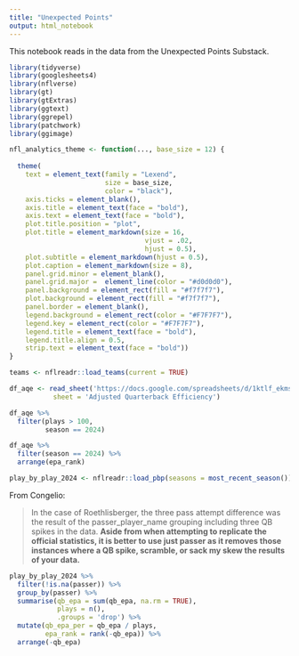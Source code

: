 ```yaml
---
title: "Unexpected Points"
output: html_notebook
---
```


This notebook reads in the data from the Unexpected Points Substack.

```r
library(tidyverse)
library(googlesheets4)
library(nflverse)
library(gt)
library(gtExtras)
library(ggtext)
library(ggrepel)
library(patchwork)
library(ggimage)
```

```r
nfl_analytics_theme <- function(..., base_size = 12) {
  
  theme(
    text = element_text(family = "Lexend",
                        size = base_size,
                        color = "black"),
    axis.ticks = element_blank(),
    axis.title = element_text(face = "bold"),
    axis.text = element_text(face = "bold"),
    plot.title.position = "plot",
    plot.title = element_markdown(size = 16,
                                  vjust = .02,
                                  hjust = 0.5),
    plot.subtitle = element_markdown(hjust = 0.5),
    plot.caption = element_markdown(size = 8),
    panel.grid.minor = element_blank(),
    panel.grid.major =  element_line(color = "#d0d0d0"),
    panel.background = element_rect(fill = "#f7f7f7"),
    plot.background = element_rect(fill = "#f7f7f7"),
    panel.border = element_blank(),
    legend.background = element_rect(color = "#F7F7F7"),
    legend.key = element_rect(color = "#F7F7F7"),
    legend.title = element_text(face = "bold"),
    legend.title.align = 0.5,
    strip.text = element_text(face = "bold"))
}
```

```r
teams <- nflreadr::load_teams(current = TRUE)
```

```r
df_aqe <- read_sheet('https://docs.google.com/spreadsheets/d/1ktlf_ekms7aI6r0tF_HeX0zaxps-bHWYsgglUReC558/edit?gid=1212845642#gid=1212845642',
           sheet = 'Adjusted Quarterback Efficiency')

df_aqe %>% 
  filter(plays > 100,
         season == 2024)
```

```r
df_aqe %>% 
  filter(season == 2024) %>% 
  arrange(epa_rank)
```

```r
play_by_play_2024 <- nflreadr::load_pbp(seasons = most_recent_season())
```

From Congelio:

> In the case of Roethlisberger, the three pass attempt difference was the result of the passer_player_name grouping including three QB spikes in the data. **Aside from when attempting to replicate the official statistics, it is better to use just passer as it removes those instances where a QB spike, scramble, or sack my skew the results of your data.**

```r
play_by_play_2024 %>% 
  filter(!is.na(passer)) %>% 
  group_by(passer) %>% 
  summarise(qb_epa = sum(qb_epa, na.rm = TRUE),
            plays = n(),
            .groups = 'drop') %>% 
  mutate(qb_epa_per = qb_epa / plays,
         epa_rank = rank(-qb_epa)) %>% 
  arrange(-qb_epa)
```


